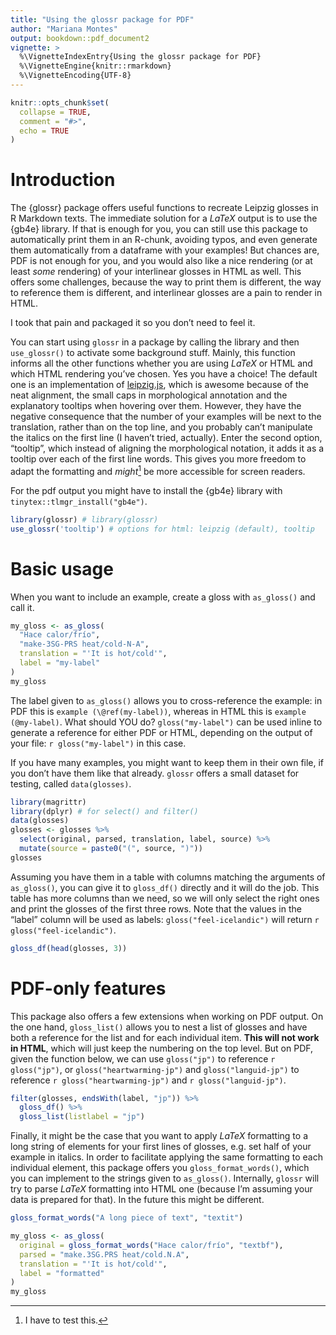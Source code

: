 ```yaml
---
title: "Using the glossr package for PDF"
author: "Mariana Montes"
output: bookdown::pdf_document2
vignette: >
  %\VignetteIndexEntry{Using the glossr package for PDF}
  %\VignetteEngine{knitr::rmarkdown}
  %\VignetteEncoding{UTF-8}
---
```


```r
knitr::opts_chunk$set(
  collapse = TRUE,
  comment = "#>",
  echo = TRUE
)
```

# Introduction

The {glossr} package offers useful functions to recreate Leipzig glosses in R Markdown texts.
The immediate solution for a $LaTeX$ output is to use the {gb4e} library. If that is enough for you, you can still use this package to automatically print them in an R-chunk, avoiding typos, and even generate them automatically from a dataframe with your examples! But chances are, PDF is not enough for you, and you would also like a nice rendering (or at least *some* rendering) of your interlinear glosses in HTML as well. This offers some challenges, because the way to print them is different, the way to reference them is different, and interlinear glosses are a pain to render in HTML.

I took that pain and packaged it so you don't need to feel it.

You can start using `glossr` in a package by calling the library and then `use_glossr()` to activate some background stuff. Mainly, this function informs all the other functions whether you are using $LaTeX$ or HTML and which HTML rendering you've chosen. Yes you have a choice! The default one is an implementation of [leipzig.js](https://bdchauvette.net/leipzig.js/), which is awesome because of the neat alignment, the small caps in morphological annotation and the explanatory tooltips when hovering over them. However, they have the negative consequence that the number of your examples will be next to the translation, rather than on the top line, and you probably can't manipulate the italics on the first line (I haven't tried, actually). Enter the second option, "tooltip", which instead of aligning the morphological notation, it adds it as a tooltip over each of the first line words. This gives you more freedom to adapt the formatting and *might*^[I have to test this.] be more accessible for screen readers.

For the pdf output you might have to install the {gb4e} library with `tinytex::tlmgr_install("gb4e")`.

```r
library(glossr) # library(glossr)
use_glossr('tooltip') # options for html: leipzig (default), tooltip
```


# Basic usage

When you want to include an example, create a gloss with `as_gloss()` and call it.

```r
my_gloss <- as_gloss(
  "Hace calor/frío",
  "make-3SG-PRS heat/cold-N-A",
  translation = "'It is hot/cold'",
  label = "my-label"
)
my_gloss
```

The label given to `as_gloss()` allows you to cross-reference the example: in PDF this is `example (\@ref(my-label))`, whereas in HTML this is `example (@my-label)`. What should YOU do? `gloss("my-label")` can be used inline to generate a reference for either PDF or HTML, depending on the output of your file: `r gloss("my-label")` in this case.

If you have many examples, you might want to keep them in their own file, if you don't have them like that already.
`glossr` offers a small dataset for testing, called `data(glosses)`.

```r
library(magrittr)
library(dplyr) # for select() and filter()
data(glosses)
glosses <- glosses %>% 
  select(original, parsed, translation, label, source) %>% 
  mutate(source = paste0("(", source, ")"))
glosses
```

Assuming you have them in a table with columns matching the arguments of `as_gloss()`, you can give it to `gloss_df()` directly and it will do the job.
This table has more columns than we need, so we will only select the right ones and print the glosses of the first three rows. Note that the values in the "label" column will be used as labels: `gloss("feel-icelandic")` will return `r gloss("feel-icelandic")`.

```r
gloss_df(head(glosses, 3))
```

# PDF-only features

This package also offers a few extensions when working on PDF output. On the one hand, `gloss_list()` allows you to nest a list of glosses and have both a reference for the list and for each individual item. **This will not work in HTML**, which will just keep the numbering on the top level. But on PDF, given the function below, we can use `gloss("jp")` to reference `r gloss("jp")`, or `gloss("heartwarming-jp")` and `gloss("languid-jp")` to reference `r gloss("heartwarming-jp")` and `r gloss("languid-jp")`.

```r
filter(glosses, endsWith(label, "jp")) %>% 
  gloss_df() %>% 
  gloss_list(listlabel = "jp")
```

Finally, it might be the case that you want to apply $LaTeX$ formatting to a long string of elements for your first lines of glosses, e.g. set half of your example in italics. In order to facilitate applying the same formatting to each individual element, this package offers you `gloss_format_words()`, which you can implement to the strings given to `as_gloss()`. Internally, `glossr` will try to parse $LaTeX$ formatting into HTML one (because I'm assuming your data is prepared for that). In the future this might be different.

```r
gloss_format_words("A long piece of text", "textit")
```


```r
my_gloss <- as_gloss(
  original = gloss_format_words("Hace calor/frío", "textbf"),
  parsed = "make.3SG.PRS heat/cold.N.A",
  translation = "'It is hot/cold'",
  label = "formatted"
)
my_gloss
```
